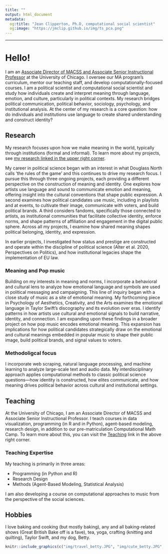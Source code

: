```yaml
---
title: ""
output: html_document
metadata:
  og:title: "Jean Clipperton, Ph.D, computational social scientist"
  og:image: "https://jmclip.github.io/img/ts_pca.png"
---
```


---

# Hello!

I am an [Associate Director of MACSS and Associate Senior Instructional Professor](https://macss.uchicago.edu/directory/Jean-Clipperton) at the University of Chicago. I oversee our MA program's curriculum, mentor our teaching staff, and develop computationally-focused courses. I am a political scientist and computational social scientist and study how individuals create and interpret meaning through language, emotion, and culture, particularly in political contexts. My research bridges political communication, political behavior, sociology, psychology, and institutional analysis. At the center of my research is a core question: how do individuals and institutions use language to create shared understanding and construct identity? 

## Research

My research focuses upon how we make meaning in the world, typically through institutions (formal and informal). To learn more about my projects, see [my research linked in the upper right corner](research.html).


My career in political science began with an interest in what Douglass North calls ‘the rules of the game’ and this continues to drive my research focus. I pursue this through three ongoing projects, each providing a different perspective on the construction of meaning and identity. One explores how artists use language and sound to communicate emotion and meaning, offering insight into the cultural conventions that shape public expression. A second examines how political candidates use music, including in playlists and at events, to cultivate their image, communicate with voters, and build political brands. A third considers fandoms, specifically those connected to artists, as institutional communities that facilitate collective identity, enforce norms, and shape patterns of affiliation and engagement in the digital public sphere. Across all my projects, I examine how shared meaning shapes political belonging, identity, and expression.

In earlier projects, I investigated how status and prestige are constructed and operate within the discipline of political science (Alter et al. 2020, Perspectives on Politics), and how institutional legacies shape the implementation of EU law. 

### Meaning and Pop music
Building on my interests in meaning and norms, I incorporate a behavioral and cultural lens to analyze how emotional language and symbols are used in political messaging and campaigning. This line of inquiry began with a close study of music as a site of emotional meaning. My forthcoming piece in Psychology of Aesthetics, Creativity, and the Arts examines the emotional language in Taylor Swift’s discography and its evolution over eras. I identify patterns in how artists use cultural and emotional signals to build narrative, identity, and connection. I am expanding upon these findings in a broader project on how pop music encodes emotional meaning. This expansion has implications for how political candidates strategically draw on the emotional and cultural meanings embedded in popular music to shape their public image, build political brands, and signal values to voters.

### Methodoligcal focus
I incorporate web scraping, natural language processing, and machine learning to analyze large-scale text and audio data. My interdisciplinary approach applies computational methods to classic political science questions—how identity is constructed, how elites communicate, and how meaning drives political behavior across cultural and institutional settings.

## Teaching

At the University of Chicago, I am an Associate Director of MACSS and Associate Senior Instructional Professor. I teach courses in data visualization, programming (in R and in Python), agent-based modeling, research design, in addition to our pre-matriculation Computational Math Camp. To learn more about this, you can visit the [Teaching](teaching.html) link in the above right corner.  

### Teaching Expertise

My teaching is primarily in three areas:

- Programming (in Python and R) 
- Research Design  
- Methods (Agent-Based Modeling, Statistical Analysis)

I am also developing a course on computational approaches to music from the perspective of the social sciences. 


## Hobbies

I love baking and cooking (but mostly baking), any and all baking-related shows (Great British Bake off is a fave), tea, yoga, crafting (knitting and quilting), Taylor Swift, and my dog, Betty.

```r

knitr::include_graphics(c("img/travel_betty.JPG", "img/cute_betty.JPG","img/happy_betty.JPG"))

```

<meta property="og:title" content="Jean Clipperton, Computational Social Scientist"> 
<meta property="og:image" content="img/cute_betty">
    
